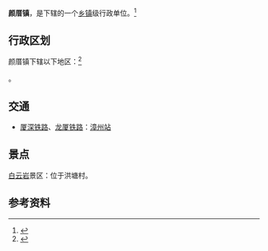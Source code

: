 {{中国乡级行政区|35/06/81/108/000
|景观照片文件名 =Yancuo - duck pond - P1260577.JPG
}}

'''颜厝镇'''，是{{PRC admin/fullname|35/06/81/108/000|3}}下辖的一个[[乡镇|乡镇]]级行政单位。<ref>{{PRC admin/ref sgc|{{PRC admin/parent|35/06/81/108/000}}}}</ref>

== 行政区划 ==
颜厝镇下辖以下地区：<ref>{{PRC admin/ref sgc|35/06/81/108/000}}</ref>

{{PRC admin/children|35/06/81/108/000}}。

== 交通 ==
* {{rint|cn|crh}}[[厦深铁路|厦深铁路]]、{{rint|cn|crh}}[[龙厦铁路|龙厦铁路]]：[[漳州站|漳州站]]

== 景点  ==

[[白云岩|白云岩]]景区：位于洪塘村。

== 参考资料 ==
{{commonscat|Yancuo}}
{{reflist}}

{{PRC admin/navcat|35/06/81/108/000}}